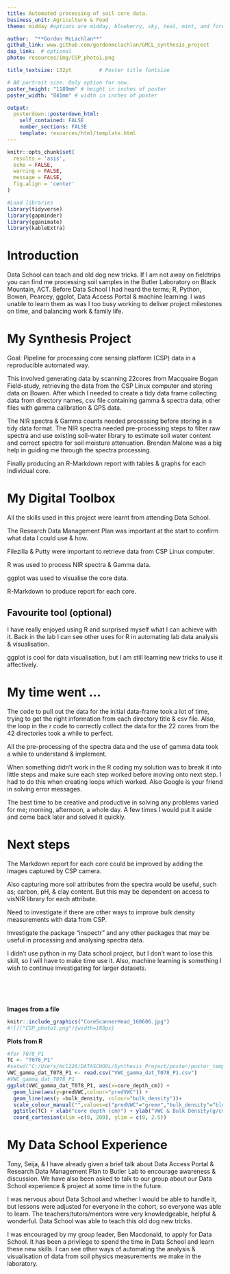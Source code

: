```yaml
---
title: Automated processing of soil core data.
business_unit: Agriculture & Food
theme: midday #options are midday, blueberry, sky, teal, mint, and forest

author:  "**Gordon McLachlan**"
github_link: www.github.com/gordonmclachlan/GMCL_synthesis_project
dap_link:  # optional
photo: resources/img/CSP_photo1.png

title_textsize: 132pt         # Poster title fontsize

# A0 portrait size. Only option for now.
poster_height: "1189mm" # height in inches of poster
poster_width: "841mm" # width in inches of poster

output: 
  posterdown::posterdown_html:
    self_contained: FALSE
    number_sections: FALSE
    template: resources/html/template.html
---
```


```r
knitr::opts_chunk$set(
  results = 'asis',
  echo = FALSE,
  warning = FALSE,
  message = FALSE,
  fig.align = 'center'
)

#Load libraries
library(tidyverse)
library(gapminder)
library(gganimate)
library(kableExtra)
```


# Introduction
Data School can teach and old dog new tricks.
If I am not away on fieldtrips you can find me processing soil samples in the Butler Laboratory on Black Mountain, ACT.
Before Data School I had heard the terms; R, Python, Bowen, Pearcey, ggplot, Data Access Portal & machine learning. I was unable to learn them as was I too busy working to deliver project milestones on time, and balancing work & family life. 

# My Synthesis Project
Goal: Pipeline for processing core sensing platform (CSP) data in a reproducible automated way.

This involved generating data by scanning 22cores from Macquaire Bogan Field-study, retrieving the data from the CSP Linux computer and storing data on Bowen. After which I needed to create a tidy data frame collecting data from directory names, csv file containing gamma & spectra data, other files with gamma calibration & GPS data.

The NIR spectra & Gamma counts needed processing before storing in a tidy data format. The NIR spectra needed pre-processing steps to filter raw spectra and use existing soil-water library to estimate soil water content and correct spectra for soil moisture attenuation. Brendan Malone was a big help in guiding me through the spectra processing.

Finally producing an R-Markdown report with tables & graphs for each individual core.

# My Digital Toolbox

All the skills used in this project were learnt from attending Data School.

The Research Data Management Plan was important at the start to confirm what data I could use & how.

Filezilla & Putty were important to retrieve data from CSP Linux computer.

R was used to process NIR spectra & Gamma data.

ggplot was used to visualise the core data.

R-Markdown to produce report for each core.

## Favourite tool (optional)

I have really enjoyed using R and surprised myself what I can achieve with it.
Back in the lab I can see other uses for R in automating lab data analysis & visualisation.

ggplot is cool for data visualisation, but I am still learning new tricks to use it affectively.

# My time went ...

The code to pull out the data for the initial data-frame took a lot of time, trying to get the right information from each directory title & csv file. Also, the loop in the r code to correctly collect the data for the 22 cores from the 42 directories took a while to perfect.

All the pre-processing of the spectra data and the use of gamma data took a while to understand & implement.

When something didn't work in the R coding my solution was to break it into little steps and make sure each step worked before moving onto next step. I had to do this when creating loops which worked. Also Google is your friend in solving error messages. 

The best time to be creative and productive in solving any problems varied for me; morning, afternoon, a whole day. A few times I would put it aside and come back later and solved it quickly.

# Next steps

The Markdown report for each core could be improved by adding the images captured by CSP camera. 

Also capturing more soil attributes from the spectra would be useful, such as; carbon, pH, & clay content. But this may be dependent on access to visNIR library for each attribute.

Need to investigate if there are other ways to improve bulk density measurements with data from CSP.

Investigate the package "inspectr" and any other packages that may be useful in processing and analysing spectra data.

I didn't use python in my Data school project, but I don't want to lose this skill, so I will have to make time use it. Also, machine learning is something I wish to continue investigating for larger datasets.




<br/>
<br/>
<br/>


**Images from a file**
```r
knitr::include_graphics("CoreScannerHead_160606.jpg")
#![]("CSP_photo1.png"){width=180px}
```

**Plots from R**
```r
#for T078_P1
TC <- "T078_P1"
#setwd("C:/Users/mcl226/DATASCHOOL/Synthesis_Project/poster/poster_templates")
VWC_gamma_dat_T078_P1 <- read.csv("VWC_gamma_dat_T078_P1.csv")
#VWC_gamma_dat_T078_P1
ggplot(VWC_gamma_dat_T078_P1, aes(x=core_depth_cm)) +
  geom_line(aes(y=predVWC,colour="predVWC")) + 
  geom_line(aes(y =bulk_density, colour="bulk_density"))+
  scale_colour_manual("",values=c("predVWC"="green","bulk_density"="blue"))+
  ggtitle(TC) + xlab("core depth (cm)") + ylab("VWC & Bulk Density(g/cm3)") +
  coord_cartesian(xlim =c(0, 200), ylim = c(0, 2.5))
```




# My Data School Experience
Tony, Seija, & I have already given a brief talk about Data Access Portal & Research Data Management Plan to Butler Lab to encourage awareness & discussion. We have also been asked to talk to our group about our Data School experience & project at some time in the future.

I was nervous about Data School and whether I would be able to handle it, but lessons were adjusted for everyone in the cohort, so everyone was able to learn. The teachers/tutors/mentors were very knowledgeable, helpful & wonderful. Data School was able to teach this old dog new tricks.

I was encouraged by my group leader, Ben Macdonald, to apply for Data School. It has been a privilege to spend the time in Data School and learn these new skills. I can see other ways of automating the analysis & visualisation of data from soil physics measurements we make in the laboratory.